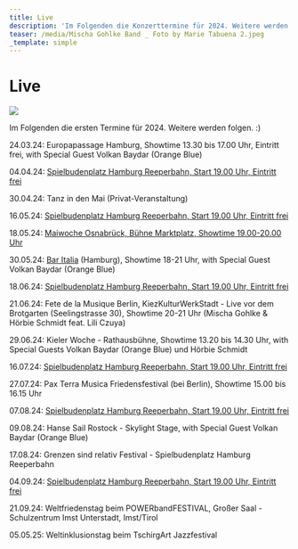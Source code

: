 ```yaml
---
title: Live
description: 'Im Folgenden die Konzerttermine für 2024. Weitere werden folgen. :)'
teaser: /media/Mischa Gohlke Band _ Foto by Marie Tabuena 2.jpeg
_template: simple
---
```


# Live

![](</media/Mischa Gohlke Band _ Foto by Marie Tabuena 2.jpeg>)

Im Folgenden die ersten Termine für 2024. Weitere werden folgen. :)

24.03.24: Europapassage Hamburg, Showtime 13.30 bis 17.00 Uhr, Eintritt frei, with Special Guest Volkan Baydar (Orange Blue)

04.04.24: [Spielbudenplatz Hamburg Reeperbahn, Start 19.00 Uhr, Eintritt frei](https://spielbudenplatz.eu/erleben/events/mischa-gohlke-band)

30.04.24: Tanz in den Mai (Privat-Veranstaltung)

16.05.24: [Spielbudenplatz Hamburg Reeperbahn, Start 19.00 Uhr, Eintritt frei](https://spielbudenplatz.eu/erleben/events/biergarten)

18.05.24: [Maiwoche Osnabrück, Bühne Marktplatz, Showtime 19.00-20.00 Uhr](https://erleben.osnabrueck.de/de/stadt-erleben/city-events/maiwoche/marktplatz/)

30.05.24: [Bar Italia](https://www.bar-italia.hamburg/livemusik) (Hamburg), Showtime 18-21 Uhr, with Special Guest Volkan Baydar (Orange Blue)

18.06.24: [Spielbudenplatz Hamburg Reeperbahn, Start 19.00 Uhr, Eintritt frei](https://spielbudenplatz.eu/erleben/events/biergarten)

21.06.24: Fete de la Musique Berlin, KiezKulturWerkStadt - Live vor dem Brotgarten (Seelingstrasse 30), Showtime 20-21 Uhr (Mischa Gohlke & Hörbie Schmidt feat. Lili Czuya)

29.06.24: Kieler Woche - Rathausbühne, Showtime 13.20 bis 14.30 Uhr, with Special Guests Volkan Baydar (Orange Blue) und Hörbie Schmidt

16.07.24: [Spielbudenplatz Hamburg Reeperbahn, Start 19.00 Uhr, Eintritt frei](https://spielbudenplatz.eu/erleben/events/biergarten)

27.07.24: Pax Terra Musica Friedensfestival (bei Berlin), Showtime 15.00 bis 16.15 Uhr

07.08.24: [Spielbudenplatz Hamburg Reeperbahn, Start 19.00 Uhr, Eintritt frei](https://spielbudenplatz.eu/erleben/events/biergarten)

09.08.24: Hanse Sail Rostock - Skylight Stage,
with Special Guest Volkan Baydar (Orange Blue)

17.08.24: Grenzen sind relativ Festival - Spielbudenplatz Hamburg Reeperbahn

04.09.24: [Spielbudenplatz Hamburg Reeperbahn, Start 19.00 Uhr, Eintritt frei](https://spielbudenplatz.eu/erleben/events/biergarten)

21.09.24: Weltfriedenstag beim POWERbandFESTIVAL, Großer Saal - Schulzentrum Imst Unterstadt, Imst/Tirol

05.05.25: Weltinklusionstag beim TschirgArt Jazzfestival
